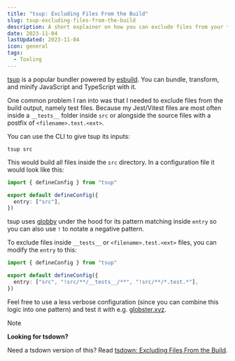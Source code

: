 ```yaml
---
title: "tsup: Excluding Files From the Build"
slug: tsup-excluding-files-from-the-build
description: A short explainer on how you can exclude files from your tsup build output
date: 2023-11-04
lastUpdated: 2023-11-04
icon: general
tags:
  - Tooling
---
```


[tsup](https://tsup.egoist.dev/) is a popular bundler powered by [esbuild](https://github.com/evanw/esbuild). You can bundle, transform, and minify JavaScript and TypeScript with it.

One common problem I ran into was that I needed to exclude files from the build output, namely test files. Because my Jest/Vitest files are most often inside a `__tests__` folder inside `src` or alongside the source files with a postfix of `<filename>.test.<ext>`.

You can use the CLI to give tsup its inputs:

```shell
tsup src
```

This would build all files inside the `src` directory. In a configuration file it would look like this:

```ts title="tsup.config.ts"
import { defineConfig } from "tsup"

export default defineConfig({
  entry: ["src"],
})
```

tsup uses [globby](https://www.npmjs.com/package/globby) under the hood for its pattern matching inside `entry` so you can also use `!` to notate a negative pattern.

To exclude files inside `__tests__` or `<filename>.test.<ext>` files, you can modify the `entry` to this:

```ts title="tsup.config.ts" ins='"!src/**/__tests__/**"' ins='"!src/**/*.test.*"'
import { defineConfig } from "tsup"

export default defineConfig({
  entry: ["src", "!src/**/__tests__/**", "!src/**/*.test.*"],
})
```

Feel free to use a less verbose configuration (since you can combine this logic into one pattern) and test it with e.g. [globster.xyz](https://globster.xyz/).

> [!NOTE]
> **Looking for tsdown?**
>
> Need a tsdown version of this? Read [tsdown: Excluding Files From the Build](/garden/tsdown-excluding-files-from-the-build/).
